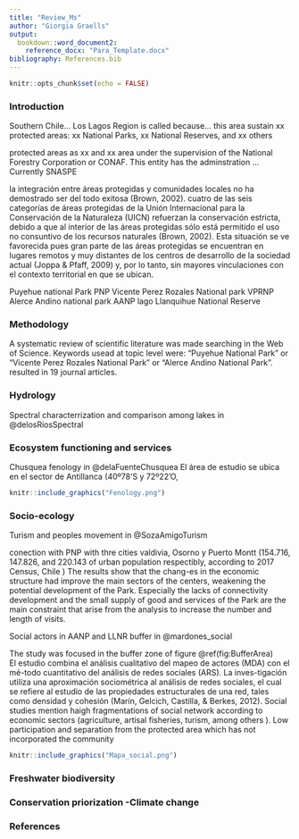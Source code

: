 ```yaml
---
title: "Review_Ms"
author: "Giorgia Graells"
output:
  bookdown::word_document2:
    reference_docx: "Para_Template.docx"
bibliography: References.bib
---
```


```r
knitr::opts_chunk$set(echo = FALSE)
```

### Introduction

Southern Chile...
Los Lagos Region is called because...
this area sustain xx protected areas: xx National Parks, xx National Reserves, and xx others

protected areas as xx and xx area under the supervision of the National Forestry Corporation or CONAF. This entity has the adminstration ...
Currently SNASPE

la integración entre áreas protegidas y comunidades locales no ha demostrado ser del todo exitosa (Brown, 2002).
cuatro de las seis categorías de áreas protegidas de la Unión Internacional para la Conservación de la Naturaleza (UICN) refuerzan la conservación estricta, debido a que al interior de las áreas protegidas sólo está permitido el uso no consuntivo de los recursos naturales (Brown, 2002). Esta situación se ve favorecida pues gran parte de las áreas protegidas se encuentran en lugares remotos y muy distantes de los centros de desarrollo de la sociedad actual (Joppa & Pfaff, 2009) y, por lo tanto, sin mayores vinculaciones con el contexto territorial en que se ubican.

Puyehue national Park PNP
Vicente Perez Rozales National park VPRNP
Alerce Andino national park AANP
lago Llanquihue National Reserve

### Methodology

A systematic review of scientific literature was made searching in the Web of Science. Keywords usead at topic level were: "Puyehue National Park" or "Vicente Perez Rozales National Park" or "Alerce Andino National Park".  resulted in 19 journal articles.


### Hydrology

Spectral characterrization and comparison among lakes in @delosRiosSpectral

### Ecosystem functioning and services

Chusquea fenology in @delaFuenteChusquea
El área de estudio se ubica en el sector de Antillanca (40º78’S y 72º22’O,

```r
knitr::include_graphics("Fenology.png")
```

### Socio-ecology

Turism and peoples movement in @SozaAmigoTurism

conection with PNP with thre cities valdivia, Osorno y Puerto Montt (154.716, 147.826, and 220.143 of urban population respectibly, according to 2017 Census, Chile )
The results show that the chang-es in the economic structure had improve the main sectors of the centers, weakening the potential development of the Park. Especially the lacks of connectivity development and the small supply of good and services of the Park are the main constraint that arise from the analysis to increase the number and length of visits. 


Social actors in AANP and LLNR buffer in @mardones_social

The study was focused in the buffer zone of figure \@ref(fig:BufferArea)  
El estudio combina el análisis cualitativo del mapeo de actores (MDA) con el mé-todo cuantitativo del análisis de redes sociales (ARS).
La inves-tigación utiliza una aproximación sociométrica al análisis de redes sociales, el cual se refiere al estudio de las propiedades estructurales de una red, tales como densidad y cohesión (Marín, Gelcich, Castilla, & Berkes, 2012). 
Social studies mention haigh fragmentations of social network according to economic sectors (agriculture, artisal fisheries, turism, among others ). 
Low participation and separation from the protected area which has not incorporated the community 

```r
knitr::include_graphics("Mapa_social.png")
```



### Freshwater biodiversity

### Conservation priorization -Climate change

### References